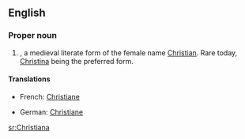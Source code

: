 ==English==

===Proper noun===
{{en-proper noun}}

# {{given name|female|from=Ancient Greek}}, a medieval literate form of the female name [[Christian]]. Rare today, [[Christina]] being the preferred form.

====Translations====
{{top}}
*French: [[Christiane]]
{{mid}}
*German: [[Christiane]]
{{bottom}}

[[sr:Christiana]]
